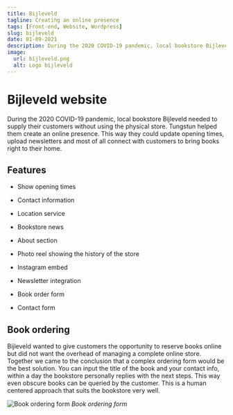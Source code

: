 ```yaml
---
title: Bijleveld
tagline: Creating an online presence
tags: [Front-end, Website, Wordpress]
slug: bijleveld
date: 01-09-2021
description: During the 2020 COVID-19 pandemic, local bookstore Bijleveld needed to supply their customers without using the physical store. Tungstun helped them create an online presence. This way they could update opening times, upload newsletters and most of all connect with customers to bring books right to their home.
image:
  url: bijleveld.png
  alt: Logo bijleveld
---
```


<DownloadButton title="Website" link="https://boekhandelbijleveld.nl" />

# Bijleveld website

During the 2020 COVID-19 pandemic, local bookstore Bijleveld needed to supply their customers without using the physical store. Tungstun helped them create an online presence. This way they could update opening times, upload newsletters and most of all connect with customers to bring books right to their home.

## Features

<div class="collapsible">

- Show opening times
- Contact information
- Location service

- Bookstore news
- About section
- Photo reel showing the history of the store
- Instagram embed
- Newsletter integration
- Book order form
- Contact form

</div>

## Book ordering
<div class="collapsible">

Bijleveld wanted to give customers the opportunity to reserve books online but did not want the overhead of managing a complete online store. Together we came to the conclusion that a complex ordering form would be the best solution. You can input the title of the book and your contact info, within a day the bookstore personally replies with the next steps. This way even obscure books can be queried by the customer. This is a human centered approach that suits the bookstore very well.

![Book ordering form](../images/book-ordering.png)
_Book ordering form_
</div>